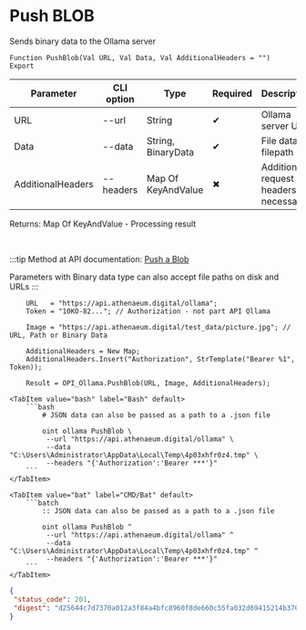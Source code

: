 ﻿---
sidebar_position: 1
description:  Sends binary data to the Ollama serverСтраницы
keywords: [1C, 1С, 1С:Enterprise, 1С:Enterprise 8.3, API, Integration, Services, Exchange, OneScript, CLI, Ollama]
---


# Push BLOB
 Sends binary data to the Ollama server



`Function PushBlob(Val URL, Val Data, Val AdditionalHeaders = "") Export`

  | Parameter | CLI option | Type | Required | Description |
  |-|-|-|-|-|
  | URL | --url | String | &#x2714; | Ollama server URL |
  | Data | --data | String, BinaryData | &#x2714; | File data or filepath |
  | AdditionalHeaders | --headers | Map Of KeyAndValue | &#x2716; | Additional request headers, if necessary |

  
  Returns:  Map Of KeyAndValue - Processing result

<br/>

:::tip
Method at API documentation: [Push a Blob](https://github.com/ollama/ollama/blob/main/docs/api.md#push-a-blob)

Parameters with Binary data type can also accept file paths on disk and URLs
:::
<br/>



```bsl title="1C:Enterprise/OneScript code example"
    URL   = "https://api.athenaeum.digital/ollama";
    Token = "10KO-82..."; // Authorization - not part API Ollama

    Image = "https://api.athenaeum.digital/test_data/picture.jpg"; // URL, Path or Binary Data

    AdditionalHeaders = New Map;
    AdditionalHeaders.Insert("Authorization", StrTemplate("Bearer %1", Token));

    Result = OPI_Ollama.PushBlob(URL, Image, AdditionalHeaders);
```
 

 <Tabs>
  
    <TabItem value="bash" label="Bash" default>
        ```bash
            # JSON data can also be passed as a path to a .json file
            
            oint ollama PushBlob \
             --url "https://api.athenaeum.digital/ollama" \
             --data "C:\Users\Administrator\AppData\Local\Temp\4p03xhfr0z4.tmp" \
             --headers "{'Authorization':'Bearer ***'}"
        ```
    </TabItem>
  
    <TabItem value="bat" label="CMD/Bat" default>
        ```batch
            :: JSON data can also be passed as a path to a .json file
            
            oint ollama PushBlob ^
             --url "https://api.athenaeum.digital/ollama" ^
             --data "C:\Users\Administrator\AppData\Local\Temp\4p03xhfr0z4.tmp" ^
             --headers "{'Authorization':'Bearer ***'}"
        ```
    </TabItem>
</Tabs>


```json title="Result"
{
 "status_code": 201,
 "digest": "d25644c7d7370a012a3f84a4bfc8960f8de660c55fa032d69415214b37086477"
}
```
